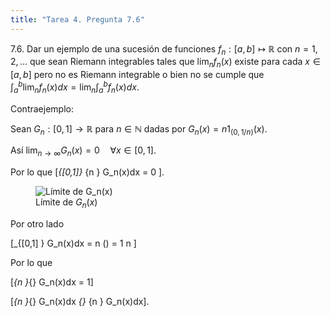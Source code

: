 ```yaml
---
title: "Tarea 4. Pregunta 7.6"
---
```


7.6. Dar un ejemplo de una sucesión de funciones $f_n:[a,b]\longmapsto \mathbb{R}$ con $n = 1, 2, \dots$ que sean Riemann integrables tales que $\lim_n f_n(x)$ existe para cada $x \in [a,b]$ pero no es Riemann integrable o bien no se cumple que $\int_a^b\lim_n f_n(x)dx = \lim_n \int_a^b f_n(x)dx$.

Contraejemplo:

Sean $G_n:[0,1] \to \mathbb{R}$ para $n \in \mathbb{N}$ dadas por $G_n(x) = n 1_{(0,1/n)}(x)$. 

Así $\lim_{n \to \infty} G_n(x) = 0 \quad \forall x \in [0,1]$.

Por lo que \[\int_{[0,1]} \lim_{n \to \infty} G_n(x)dx = 0 \].


![Límite de $G_n(x)$](limGn.png)

Por otro lado

\[\int_{[0,1] } G_n(x)dx = n (\frac{1}{n}) = 1 \quad \forall n \in  \mathbb{N}\] 

Por lo que 

\[\lim_{n \to \infty}\int_{\mathbb{R}} G_n(x)dx = 1\]

\[\therefore \quad \lim_{n \to \infty}\int_{\mathbb{R}} G_n(x)dx \neq \int_{\mathbb{R}} \lim_{n \to \infty} G_n(x)dx\].

